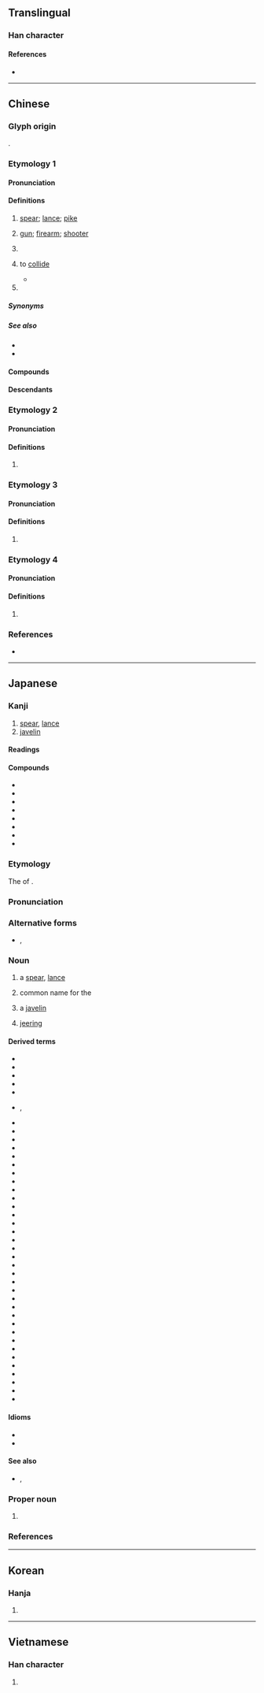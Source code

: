 {{also|枪}}
{{character info}}
==Translingual==

===Han character===
{{Han char|rn=75|rad=木|as=10|sn=14|four=48967|canj=DOIR|ids=⿰木倉}}

====References====
* {{Han ref|kx=0546.090|dkj=15319|dj=0934.010|hdz=21266.050|uh=69CD|ud=27085|bh=BA6A|bd=47722}}

----

==Chinese==
{{zh-wp|zh|lzh|wuu:枪}}

===Glyph origin===
{{Han etym}}
{{Han compound|木|倉|ls=psc|c1=s|c2=p}}.

===Etymology 1===
{{zh-forms|s=枪|t2=鎗}}
{{rfe|zh}}

====Pronunciation====
{{zh-pron
|m=qiāng
|dg=чён1
|c=coeng1
|g=qiong1
|h=pfs=chhiông;gd=qiong1
|j=qion1
|mb=chióng
|md=chiŏng
|mn=xm,qz:chhiong/ml:chhiang/xm,qz,tp,kh,tc,hc,lk,sx,yl,km,mg:chhiuⁿ/zz,tn:chhioⁿ
|mn_note=chhiong/chhiang - literary; chhiuⁿ/chhioⁿ - vernacular
|mn-t=cion1/ciên1
|mn-t_note=cion1 - Shantou; ciên1 - Chaozhou
|w=1qian
|x=qian1
|mc=1
|oc=1
|cat=n,cls,v,pn
}}

====Definitions====
{{zh-hanzi}}

# {{lb|zh|historical}} [[spear]]; [[lance]]; [[pike]]
# [[gun]]; [[firearm]]; [[shooter]] {{zh-mw|m:桿|m,c:支|m,c:把}}
#: {{zh-x|兩 把 槍。|Two guns.|C}}
# {{zh-classifier|[[gunshot]]s}}
#: {{zh-x|佢 中 咗 幾 槍，流 咗 好多 血。|He was shot a few times and bled a lot.|C}}
# {{zh-o}} to [[collide]]
#* {{zh-x|我 決{xuè} 起 而 飛，槍 榆 枋。|ref=Zhuangzi}}
# {{surname|zh}}

=====Synonyms=====
{{zh-dial}}

=====See also=====
* {{zh-l|槍械|firearm}}
* {{zh-l|銃|blunderbuss}}

====Compounds====
{{zh-der|回馬槍|來福槍|卡賓槍|來復槍|劍舌槍脣|套筒槍|刀槍|急三槍|刀槍不入|單刀破槍|匹馬單槍|信號槍|夾槍帶棒|太空槍|吃槍藥|單槍匹馬|冷槍|機關槍|槍決|槍仗手|槍林彈雨|拿槍桿|明槍暗箭|操槍|排槍|打槍|打冷槍|槍械|槍擊|槍法|槍膛|水槍|獵槍|槍桿子|槍殺|扎槍|明槍|槍靶|槍托|神槍手|槍替|洋槍|拉槍|槍把|手槍|投槍|旗槍|發令槍|焊槍|槍彈|扎空槍|槍枝|短槍|機槍|槍身|擦槍走火|煙槍|槍手|氣槍|毛瑟槍|瓦斯槍|步槍|標槍|槍斃|槍戰|梭槍|老槍|荷槍實彈|舌劍脣槍|自動步槍|茶槍|鉤鐮槍|臨陣磨槍|黑槍|鳴槍|脣槍舌戰|脣槍舌劍|紅槍會|點鋼槍|鳥槍|駁殼槍|開槍|舉槍|長槍|轉輪手槍|重機關槍|紅纓槍|花槍|馬槍|電銲槍|蠟槍頭|耍花槍|衝鋒槍|槍支}}

====Descendants====
{{CJKV|||창|thương}}

===Etymology 2===
{{zh-forms|s=枪}}

====Pronunciation====
{{zh-pron
|m=chēng
|c=caang1
|mc=2
|oc=2
|cat=
}}

====Definitions====
{{zh-hanzi}}

# {{zh-only used in|欃槍|[[comet]]}}

===Etymology 3===
{{zh-forms|s=枪}}

====Pronunciation====
{{zh-pron
|m=qiǎng
|cat=
}}

====Definitions====
{{zh-hanzi}}

# {{rfdef|zh}}

===Etymology 4===
{{zh-forms|s=枪}}

====Pronunciation====
{{zh-pron
|mn=chhèng
|cat=n
}}

====Definitions====
{{zh-hanzi}}

# {{lb|zh|Hokkien}} {{zh-alt-form|*銃|gun; firearm}}

===References===
* {{R:yue:Hanzi}}

{{zh-cat|Weapons|Firearms|Elementary}}

----

==Japanese==

===Kanji===
{{ja-kanji|grade=|rs=木10}}

# [[spear]], [[lance]]
# [[javelin]]

====Readings====
{{ja-readings
|goon=そう<さう
|kanon=しょう<しやう
|kun=やり-
|nanori=うつ, うつぎ
}}

====Compounds====
{{der-top|Compounds}}
* {{ja-r|槍%騎兵|そう%-きへい|lance [[cavalry]]}}
* {{ja-r|槍術|そうじゅつ}}
* {{ja-r|槍%槓|チャン%カン|[[rob]]bing the [[kong]]}}
* {{ja-r|剣槍|けんそう|[[sword]]s and spears → [[military]] [[power]], [[force]]}}
* {{ja-r|銃槍|じゅうそう}}
* {{ja-r|石槍|せきそう}}
* {{ja-r|竹槍|ちくそう}}
* {{ja-r|刀槍|とうそう|[[sword]]s and spears}}
{{der-bottom}}

===Etymology===
{{ja-kanjitab|やり|yomi=k}}
The {{m|ja|連用形|tr=ren'yōkei|pos=stem or continuative form}} of {{m|ja|遣る|tr=yaru||to [[do]], [[execute]] → to [[kill]]}}. {{rfv-etym|ja}}

===Pronunciation===
{{ja-pron|y=k|やり|acc=0|acc_ref=DJR}}

===Alternative forms===
* {{ja-l|鎗}}, {{ja-l|鑓}}

===Noun===
{{ja-noun|やり}}

# {{lb|ja|weaponry|sort=やり}} a [[spear]], [[lance]]
# {{lb|ja|shogi|sort=やり}} common name for the {{m|ja|香車|tr=kyōsha||[[lance]]}}
# a [[javelin]] {{gloss|[[throw]]ing spear used in [[athletics]]}}
# {{lb|ja|archaic|sort=やり}} [[jeer]]ing

====Derived terms====
{{der-top}}
* {{ja-r|槍%烏賊|ヤリ%イカ}}
* {{ja-r|槍%踊り|やり%-おどり}}
* {{ja-r|槍ヶ岳|^やりヶたけ}}
* {{ja-r|槍%絡み|やり%がらみ}}
* {{ja-r|槍%鉋|やり%-がんな}}
* {{ja-r|槍%傷|やり%きず|rom=-}}, {{ja-r|槍%疵|やり%きず}}
* {{ja-r|槍先|やりさき}}
* {{ja-r|槍錆|^やりさび}}
* {{ja-r|槍%師|やり%し}}
* {{ja-r|槍下|やりした}}
* {{ja-r|槍%印|やり%じるし}}
* {{ja-r|槍%備え|やり%-ぞなえ}}
* {{ja-r|槍%鱮|ヤリ%タナゴ|{{taxlink|Tanakia lanceolata|species|ver=171218}}}}
* {{ja-r|槍玉|やりだま}}
* {{ja-r|槍%使い|やり%-つかい}}
* {{ja-r|槍%梯%子|やり%ばし%ご}}
* {{ja-r|槍%衾|やり%ぶすま}}
* {{ja-r|槍%奉行|やり%-ぶぎょう}}
* {{ja-r|槍持|やりもち}}
* {{ja-r|槍の間|やり の ま}}
* {{ja-r|石槍|いしやり}}
* {{ja-r|一番%槍|いちばん% やり}}
* {{ja-r|一本%槍|いっぽん% やり}}
* {{ja-r|鉤槍|かぎやり}}
* {{ja-r|鎌槍|かまやり}}
* {{ja-r|管槍|くだやり}}
* {{ja-r|毛%槍|け%やり}}
* {{ja-r|七本%槍|しちほん% やり}}
* {{ja-r|十%文字%槍|じゅう%-もんじ% やり}}
* {{ja-r|竹槍|たけやり}}
* {{ja-r|たんぽ槍|たんぽ-やり|[[padded]] spear}}
* {{ja-r|血%槍|ち%やり}}
* {{ja-r|手%槍|て%やり}}
* {{ja-r|鳥%毛の槍|とり%げ の やり}}
* {{ja-r|長%柄の槍|なが%え の やり}}
* {{ja-r|長槍|ながやり}}
* {{ja-r|投げ槍|なげやり|[[throwing]] spear, [[javelin]]}}
* {{ja-r|引っ殺ぎ槍|ひっそぎ やり}}
* {{ja-r|牡丹%槍|ぼたん%-やり}}
* {{ja-r|横槍|よこやり}}
{{der-bottom}}

====Idioms====
* {{ja-r|槍が降っても|やり が ふって も}}
* {{ja-r|槍一筋の主|やり-ひとすじ の ぬし}}

====See also====
* {{ja-r|矛|ほこ|rom=-}}, {{ja-r|鉾|ほこ}}

===Proper noun===
{{ja-pos|proper|やり}}

# {{surname|ja|A=a|sort=やり}}

===References===
<references/>

----

==Korean==

===Hanja===
{{ko-hanja-search}}
{{ko-hanja|창|창}}

# {{hanja form of|창|[[spear]]}}

----

==Vietnamese==

===Han character===
{{vi-hantu|[[thương]], [[sang]]|rs=木10}}

# {{rfdef|vi|sort=木10}}